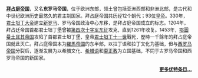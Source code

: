 <div style="font-size: 90%;">'''[[拜占庭帝国|拜占庭帝国]]'''，又名'''东罗马帝国'''，位于欧洲东部，领土曾包括亚洲西部和非洲北部，是古代和中世纪欧洲历史最悠久的君主制国家。拜占庭帝国共历经12个朝代；93位[[拜占庭皇帝列表|皇帝]]。330年，[[君士坦丁一世_(罗马帝国)|君士坦丁大帝]]建立[[君士坦丁堡|新罗马]]、罗马帝国政治中心东移，是拜占庭帝国成立的标志。1204年，拜占廷帝国首都君士坦丁堡曾被[[第四次十字军东征|第四次十字军东征]]攻克，直到1261年收复。1453年，[[鄂圖曼土耳其帝国|鄂圖曼土耳其帝国]]攻陷了首都君士坦丁堡，皇帝[[君士坦丁十一世|君士坦丁十一世]]戰死，歷時一千餘年的拜占庭帝国就此灭亡。拜占庭帝国本为[[羅馬帝國|羅馬帝國]]的东半部，以拉丁语和拉丁文化为基础，但与[[西罗马帝国|西罗马帝国]]分裂后，逐渐发展为以希腊文化、[[希腊语|希腊语]]和[[東正教|東正教]]为立国基础，不同于古罗马帝国和西罗马帝国的新国家。<div style="text-align:right;">'''[[Portal:中世纪/优特条目|更多优特条目...]]'''</div>
</div>